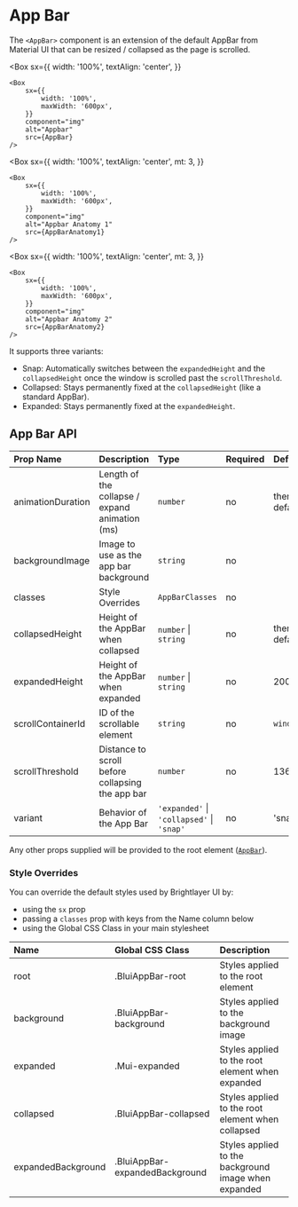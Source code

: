 
# App Bar

The `<AppBar>` component is an extension of the default AppBar from Material UI that can be resized / collapsed as the page is scrolled.

<Box
    sx={{
        width: '100%',
        textAlign: 'center',
    }}
>
    <Box
        sx={{
            width: '100%',
            maxWidth: '600px',
        }}
        component="img"
        alt="Appbar"
        src={AppBar}
    />
</Box>

<Box
    sx={{
        width: '100%',
        textAlign: 'center',
        mt: 3,
    }}
>
    <Box
        sx={{
            width: '100%',
            maxWidth: '600px',
        }}
        component="img"
        alt="Appbar Anatomy 1"
        src={AppBarAnatomy1}
    />

</Box>

<Box
    sx={{
        width: '100%',
        textAlign: 'center',
        mt: 3,
    }}

>

    <Box
        sx={{
            width: '100%',
            maxWidth: '600px',
        }}
        component="img"
        alt="Appbar Anatomy 2"
        src={AppBarAnatomy2}
    />

</Box>

It supports three variants:

- Snap: Automatically switches between the `expandedHeight` and the `collapsedHeight` once the window is scrolled past the `scrollThreshold`.
- Collapsed: Stays permanently fixed at the `collapsedHeight` (like a standard AppBar).
- Expanded: Stays permanently fixed at the `expandedHeight`.

## App Bar API

<Box>

| Prop Name         | Description                                      | Type                                      | Required | Default       |
| :---------------- | :----------------------------------------------- | :---------------------------------------- | :------- | :------------ |
| animationDuration | Length of the collapse / expand animation (ms)   | `number`                                  | no       | theme default |
| backgroundImage   | Image to use as the app bar background           | `string`                                  | no       |               |
| classes           | Style Overrides                                  | `AppBarClasses`                           | no       |               |
| collapsedHeight   | Height of the AppBar when collapsed              | `number` \| `string`                      | no       | theme default |
| expandedHeight    | Height of the AppBar when expanded               | `number` \| `string`                      | no       | 200           |
| scrollContainerId | ID of the scrollable element                     | `string`                                  | no       | `window`      |
| scrollThreshold   | Distance to scroll before collapsing the app bar | `number`                                  | no       | 136           |
| variant           | Behavior of the App Bar                          | `'expanded'` \| `'collapsed'` \| `'snap'` | no       | 'snap'        |

</Box>

Any other props supplied will be provided to the root element ([`AppBar`](https://mui.com/api/app-bar/)).

### Style Overrides

You can override the default styles used by Brightlayer UI by:

- using the `sx` prop
- passing a `classes` prop with keys from the Name column below
- using the Global CSS Class in your main stylesheet

<ForMoreDetailsOnStylingOptions />

<Box>

| Name               | Global CSS Class               | Description                                          |
| :----------------- | :----------------------------- | :--------------------------------------------------- |
| root               | .BluiAppBar-root               | Styles applied to the root element                   |
| background         | .BluiAppBar-background         | Styles applied to the background image               |
| expanded           | .Mui-expanded                  | Styles applied to the root element when expanded     |
| collapsed          | .BluiAppBar-collapsed          | Styles applied to the root element when collapsed    |
| expandedBackground | .BluiAppBar-expandedBackground | Styles applied to the background image when expanded |

</Box>
